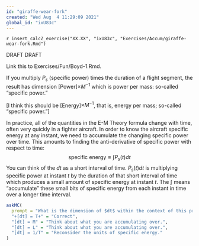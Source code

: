 ```yaml
---
id: "giraffe-wear-fork"
created: "Wed Aug  4 11:29:09 2021"
global_id: "ixU83c"
---
```


`r insert_calcZ_exercise("XX.XX", "ixU83c", "Exercises/Accum/giraffe-wear-fork.Rmd")`

DRAFT DRAFT

Link this to Exercises/Fun/Boyd-1.Rmd.




If you multiply $P_s$ (specific power) times the duration of a flight segment, the result has dimension [Power]$\times M^{-1}$ which is power per mass: so-called "specific power." 

[I think this should be [Energy]$\times M^{-1}$, that is, energy per mass; so-called "specific power."]

In practice, all of the quantities in the E-M Theory formula change with time, often very quickly in a fighter aircraft. In order to know the aircraft specific energy at any instant, we need to accumulate the changing specific power over time. This amounts to finding the anti-derivative of specific power with respect to time: $$\mbox{specific energy} \equiv \int P_s(t) dt$$ You can think of the $dt$ as a short interval of time.  $P_s(t) dt$ is  multiplying specific power at instant $t$ by the duration of that short interval of time which produces a small amount of specific energy at instant $t$. The $\int$ means "accumulate" these small bits of specific energy from each instant in time over a longer time interval.

```r
askMC(
  prompt = "What is the dimension of $dt$ within the context of this problem?",
  "+[dt] = T+" = "Correct",
  "[dt] = M" = "Think about what you are accumulating over.",
  "[dt] = L" = "Think about what you are accumulating over.",
  "[dt] = 1/T" = "Reconsider the units of specific energy."
)
```
